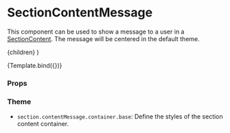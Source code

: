 
<Meta
  title="Components/Section/SectionContentNotification"
  component={SectionContentError}
/>

# SectionContentMessage

This component can be used to show a message to a user in a [SectionContent](/docs/components-section-sectioncontent--default-story).
The message will be centered in the default theme.

  <SectionContentError>{children}</SectionContentError>
)

<Canvas>
  <Story name="Default" args={{ children: 'No users found in database.' }}>
    {Template.bind({})}
  </Story>
</Canvas>

### Props

<ArgsTable story="Default" />

### Theme

- `section.contentMessage.container.base`: Define the styles of the section content container.
